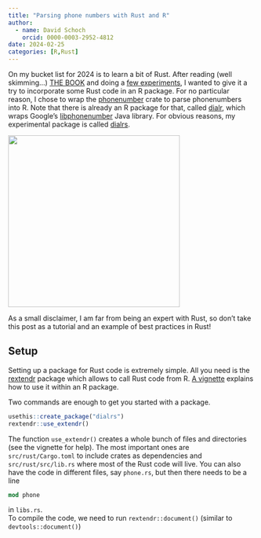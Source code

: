 ```yaml
---
title: "Parsing phone numbers with Rust and R"
author:
  - name: David Schoch
    orcid: 0000-0003-2952-4812
date: 2024-02-25
categories: [R,Rust]
---
```


On my bucket list for 2024 is to learn a bit of Rust. After reading (well skimming...) [THE BOOK](https://doc.rust-lang.org/book/) and doing a [few experiments](https://github.com/schochastics/rust_playground), I wanted to give it a try to incorporate some Rust code in an R package. For no particular reason, I chose to wrap the [phonenumber](https://crates.io/crates/phonenumber) crate to parse phonenumbers into R. Note that there is already an R package for that, called [dialr](https://github.com/socialresearchcentre/dialr), which wraps Google's [libphonenumber](https://github.com/google/libphonenumber) Java library. For obvious reasons, my experimental package is called [dialrs](https://github.com/schochastics/dialrs). 

![](dialrs.png){width=350px fig-align="center"}

As a small disclaimer, I am far from being an expert with Rust, so don't take this post as a tutorial and an example of best practices in Rust!

## Setup

Setting up a package for Rust code is extremely simple. All you need is the [rextendr](https://github.com/extendr/rextendr) package which allows to call Rust code from R. [A vignette](https://extendr.github.io/rextendr/articles/package.html) explains how to use it within an R package. 

Two commands are enough to get you started with a package.
```r
usethis::create_package("dialrs")
rextendr::use_extendr()
```
The function `use_extendr()` creates a whole bunch of files and directories (see the vignette for help). The most important ones are `src/rust/Cargo.toml` to include crates as dependencies and `src/rust/src/lib.rs` where most of the Rust code will live. You can also have the code in different files, say `phone.rs`, but then there needs to be a line

```rust
mod phone
```

in `libs.rs`.  
To compile the code, we need to run `rextendr::document()` (similar to `devtools::document()`)
